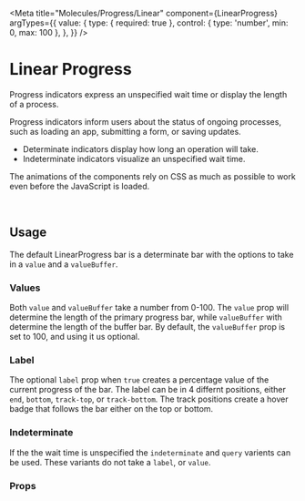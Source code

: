 

<Meta
  title="Molecules/Progress/Linear"
  component={LinearProgress}
  argTypes={{
    value: {
      type: { required: true },
      control: { type: 'number', min: 0, max: 100 },
    },
  }}
/>

# Linear Progress

Progress indicators express an unspecified wait time or display the length of a process.

Progress indicators inform users about the status of ongoing processes, such as loading an app, submitting a form, or
saving updates.

- Determinate indicators display how long an operation will take.
- Indeterminate indicators visualize an unspecified wait time.

The animations of the components rely on CSS as much as possible to work even before the JavaScript is loaded.

<br />

## Usage

The default LinearProgress bar is a determinate bar with the options to take in a `value` and a `valueBuffer`.

### Values

Both `value` and `valueBuffer` take a number from 0-100. The `value` prop will determine the length of the primary
progress bar, while `valueBuffer` with determine the length of the buffer bar. By default, the `valueBuffer` prop is set
to 100, and using it us optional.

### Label

The optional `label` prop when `true` creates a percentage value of the current progress of the bar. The label can be in
4 differnt positions, either `end`, `bottom`, `track-top`, or `track-bottom`. The track positions create a hover badge
that follows the bar either on the top or bottom.

### Indeterminate

If the the wait time is unspecified the `indeterminate` and `query` varients can be used. These variants do not take a
`label`, or `value`.

<Canvas>
  <Story name="Linear" story={stories.linear} />
</Canvas>

### Props

<ArgsTable story="Linear" />
